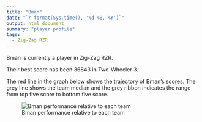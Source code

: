 ```yaml
---
title: "Bman"
date: "`r format(Sys.time(), '%d %B, %Y')`"
output: html_document
summary: "player profile"
tags:
  - Zig-Zag RZR
---
```


Bman is currently a player in Zig-Zag RZR.

Their best score has been 36843 in Two-Wheeler 3.

The red line in the graph below shows the trajectory of Bman's scores. The grey line shows the team median and the grey ribbon indicates the range from top five score to bottom five score.

![Bman performance relative to each team](Bman.jpg)
